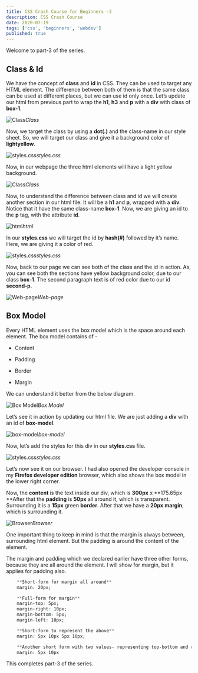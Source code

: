 ```yaml
---
title: CSS Crash Course for Beginners -3
description: CSS Crash Course
date: 2020-07-19
tags: ['css', 'beginners', 'webdev']
published: true
---
```

Welcome to part-3 of the series. 

## Class & Id

We have the concept of **class** and **id** in CSS. They can be used to target any HTML element. The difference between both of them is that the same class can be used at different places, but we can use id only once. Let’s update our html from previous part to wrap the **h1**, **h3** and **p** with a **div** with class of **box-1**.

![Class](https://ik.imagekit.io/thewebdev/CSS_Basics/3/1_BCOA4oCEs.png)*Class*

Now, we target the class by using a **dot(.)** and the class-name in our style sheet. So, we will target our class and give it a background color of **lightyellow**.

![styles.css](https://ik.imagekit.io/thewebdev/CSS_Basics/3/2_Ful1Khgvvv.png)*styles.css*

Now, in our webpage the three html elements will have a light yellow background.

![Class](https://ik.imagekit.io/thewebdev/CSS_Basics/3/3_2YHjGrUZ-s.png)*Class*

Now, to understand the difference between class and id we will create another section in our html file. It will be a **h1** and **p**, wrapped with a **div**. Notice that it have the same class-name **box-1**. Now, we are giving an id to the **p** tag, with the attribute **id**.

![html](https://ik.imagekit.io/thewebdev/CSS_Basics/3/4_ogB-HfH2Xi.png)*html*

In our **styles.css** we will target the id by **hash(#)** followed by it’s name. Here, we are giving it a color of red.

![styles.css](https://ik.imagekit.io/thewebdev/CSS_Basics/3/5_ClqrPPXJ0t.png)*styles.css*

Now, back to our page we can see both of the class and the id in action. As, you can see both the sections have yellow background color, due to our class **box-1**. The second paragraph text is of red color due to our id **second-p**.

![Web-page](https://ik.imagekit.io/thewebdev/CSS_Basics/3/6_Hm51vxsHI.png)*Web-page*

## Box Model

Every HTML element uses the box model which is the space around each element. The box model contains of -

* Content

* Padding

* Border

* Margin

We can understand it better from the below diagram.

![Box Model](https://ik.imagekit.io/thewebdev/CSS_Basics/3/7_DS_3hRnGr.png)*Box Model*

Let’s see it in action by updating our html file. We are just adding a **div** with an id of **box-model**.

![box-model](https://ik.imagekit.io/thewebdev/CSS_Basics/3/8_A3DwDc0SFZ.png)*box-model*

Now, let’s add the styles for this div in our **styles.css** file.

![styles.css](https://ik.imagekit.io/thewebdev/CSS_Basics/3/9_O7Na0QarbI.png)*styles.css*

Let’s now see it on our browser. I had also opened the developer console in my **Firefox developer edition** browser, which also shows the box model in the lower right corner.

Now, the **content** is the text inside our div, which is **300px** x **175.65px
**After that the **padding** is **50px** all around it, which is transparent. Surrounding it is a **15px** green **border**. After that we have a **20px** **margin**, which is surrounding it.

![Browser](https://ik.imagekit.io/thewebdev/CSS_Basics/3/10_8EO8CQpRaO.png)*Browser*

One important thing to keep in mind is that the margin is always between, surrounding html element. But the padding is around the content of the element.

The margin and padding which we declared earlier have three other forms, because they are all around the element. I will show for margin, but it applies for padding also.


```css
    **Short-form for margin all around**
    margin: 20px;

    **Full-form for margin**
    margin-top: 5px;
    margin-right: 10px;
    margin-bottom: 5px;
    margin-left: 10px;

    **Short-form to represent the above**
    margin: 5px 10px 5px 10px;

    **Another short form with two values- representing top-bottom and right-left values**
    margin: 5px 10px
```


This completes part-3 of the series.